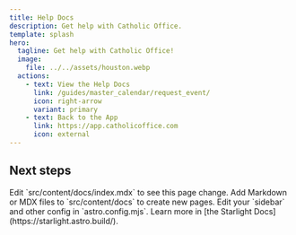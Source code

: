 ```yaml
---
title: Help Docs
description: Get help with Catholic Office.
template: splash
hero:
  tagline: Get help with Catholic Office!
  image:
    file: ../../assets/houston.webp
  actions:
    - text: View the Help Docs
      link: /guides/master_calendar/request_event/
      icon: right-arrow
      variant: primary
    - text: Back to the App
      link: https://app.catholicoffice.com
      icon: external
---
```



## Next steps

<CardGrid stagger>
	<Card title="Update content" icon="pencil">
		Edit `src/content/docs/index.mdx` to see this page change.
	</Card>
	<Card title="Add new content" icon="add-document">
		Add Markdown or MDX files to `src/content/docs` to create new pages.
	</Card>
	<Card title="Configure your site" icon="setting">
		Edit your `sidebar` and other config in `astro.config.mjs`.
	</Card>
	<Card title="Read the docs" icon="open-book">
		Learn more in [the Starlight Docs](https://starlight.astro.build/).
	</Card>
</CardGrid>
